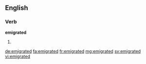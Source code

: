 ==English==

===Verb===
'''emigrated'''

# {{en-past of|emigrate}}

[[de:emigrated]]
[[fa:emigrated]]
[[fr:emigrated]]
[[mg:emigrated]]
[[sv:emigrated]]
[[vi:emigrated]]